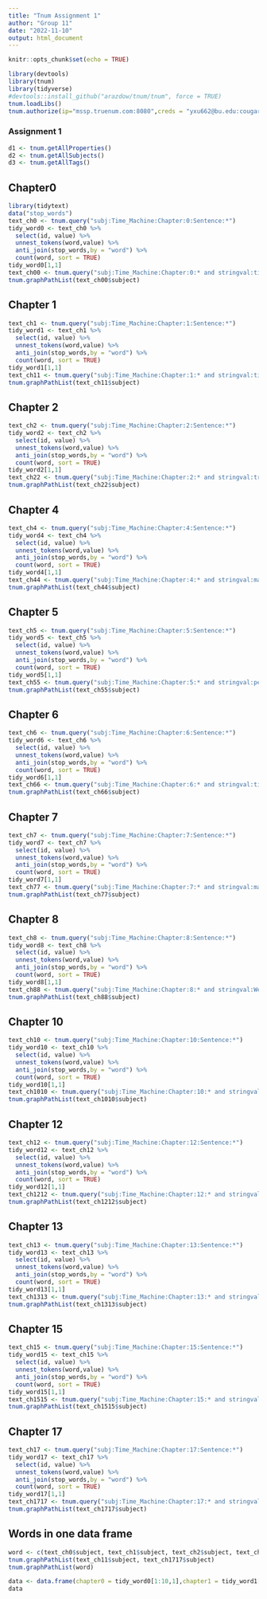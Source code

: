 ```yaml
---
title: "Tnum Assignment 1"
author: "Group 11"
date: "2022-11-10"
output: html_document
---
```


```r
knitr::opts_chunk$set(echo = TRUE)
```

```r
library(devtools)
library(tnum)
library(tidyverse)
#devtools::install_github("arazdow/tnum/tnum", force = TRUE)
tnum.loadLibs()
tnum.authorize(ip="mssp.truenum.com:8080",creds = "yxu662@bu.edu:cougar")
```


### Assignment 1

```r
d1 <- tnum.getAllProperties()
d2 <- tnum.getAllSubjects()
d3 <- tnum.getAllTags()
```


## Chapter0

```r
library(tidytext)
data("stop_words")
text_ch0 <- tnum.query("subj:Time_Machine:Chapter:0:Sentence:*")
tidy_word0 <- text_ch0 %>%
  select(id, value) %>%
  unnest_tokens(word,value) %>%
  anti_join(stop_words,by = "word") %>%
  count(word, sort = TRUE)
tidy_word0[1,1]
text_ch00 <- tnum.query("subj:Time_Machine:Chapter:0:* and stringval:time")
tnum.graphPathList(text_ch00$subject)
```

## Chapter 1
```r
text_ch1 <- tnum.query("subj:Time_Machine:Chapter:1:Sentence:*")
tidy_word1 <- text_ch1 %>%
  select(id, value) %>%
  unnest_tokens(word,value) %>%
  anti_join(stop_words,by = "word") %>%
  count(word, sort = TRUE)
tidy_word1[1,1]
text_ch11 <- tnum.query("subj:Time_Machine:Chapter:1:* and stringval:time")
tnum.graphPathList(text_ch11$subject)
```

## Chapter 2

```r
text_ch2 <- tnum.query("subj:Time_Machine:Chapter:2:Sentence:*")
tidy_word2 <- text_ch2 %>%
  select(id, value) %>%
  unnest_tokens(word,value) %>%
  anti_join(stop_words,by = "word") %>%
  count(word, sort = TRUE)
tidy_word2[1,1]
text_ch22 <- tnum.query("subj:Time_Machine:Chapter:2:* and stringval:traveller")
tnum.graphPathList(text_ch22$subject)
```

## Chapter 4

```r
text_ch4 <- tnum.query("subj:Time_Machine:Chapter:4:Sentence:*")
tidy_word4 <- text_ch4 %>%
  select(id, value) %>%
  unnest_tokens(word,value) %>%
  anti_join(stop_words,by = "word") %>%
  count(word, sort = TRUE)
tidy_word4[1,1]
text_ch44 <- tnum.query("subj:Time_Machine:Chapter:4:* and stringval:machine")
tnum.graphPathList(text_ch44$subject)
```

## Chapter 5

```r
text_ch5 <- tnum.query("subj:Time_Machine:Chapter:5:Sentence:*")
tidy_word5 <- text_ch5 %>%
  select(id, value) %>%
  unnest_tokens(word,value) %>%
  anti_join(stop_words,by = "word") %>%
  count(word, sort = TRUE)
tidy_word5[1,1]
text_ch55 <- tnum.query("subj:Time_Machine:Chapter:5:* and stringval:people")
tnum.graphPathList(text_ch55$subject)
```

## Chapter 6

```r
text_ch6 <- tnum.query("subj:Time_Machine:Chapter:6:Sentence:*")
tidy_word6 <- text_ch6 %>%
  select(id, value) %>%
  unnest_tokens(word,value) %>%
  anti_join(stop_words,by = "word") %>%
  count(word, sort = TRUE)
tidy_word6[1,1]
text_ch66 <- tnum.query("subj:Time_Machine:Chapter:6:* and stringval:time")
tnum.graphPathList(text_ch66$subject)
```

## Chapter 7

```r
text_ch7 <- tnum.query("subj:Time_Machine:Chapter:7:Sentence:*")
tidy_word7 <- text_ch7 %>%
  select(id, value) %>%
  unnest_tokens(word,value) %>%
  anti_join(stop_words,by = "word") %>%
  count(word, sort = TRUE)
tidy_word7[1,1]
text_ch77 <- tnum.query("subj:Time_Machine:Chapter:7:* and stringval:machine")
tnum.graphPathList(text_ch77$subject)
```

## Chapter 8

```r
text_ch8 <- tnum.query("subj:Time_Machine:Chapter:8:Sentence:*")
tidy_word8 <- text_ch8 %>%
  select(id, value) %>%
  unnest_tokens(word,value) %>%
  anti_join(stop_words,by = "word") %>%
  count(word, sort = TRUE)
tidy_word8[1,1]
text_ch88 <- tnum.query("subj:Time_Machine:Chapter:8:* and stringval:Weena")
tnum.graphPathList(text_ch88$subject)
```

## Chapter 10

```r
text_ch10 <- tnum.query("subj:Time_Machine:Chapter:10:Sentence:*")
tidy_word10 <- text_ch10 %>%
  select(id, value) %>%
  unnest_tokens(word,value) %>%
  anti_join(stop_words,by = "word") %>%
  count(word, sort = TRUE)
tidy_word10[1,1]
text_ch1010 <- tnum.query("subj:Time_Machine:Chapter:10:* and stringval:morlocks")
tnum.graphPathList(text_ch1010$subject)
```

## Chapter 12

```r
text_ch12 <- tnum.query("subj:Time_Machine:Chapter:12:Sentence:*")
tidy_word12 <- text_ch12 %>%
  select(id, value) %>%
  unnest_tokens(word,value) %>%
  anti_join(stop_words,by = "word") %>%
  count(word, sort = TRUE)
tidy_word12[1,1]
text_ch1212 <- tnum.query("subj:Time_Machine:Chapter:12:* and stringval:fire")
tnum.graphPathList(text_ch1212$subject)
```

## Chapter 13

```r
text_ch13 <- tnum.query("subj:Time_Machine:Chapter:13:Sentence:*")
tidy_word13 <- text_ch13 %>%
  select(id, value) %>%
  unnest_tokens(word,value) %>%
  anti_join(stop_words,by = "word") %>%
  count(word, sort = TRUE)
tidy_word13[1,1]
text_ch1313 <- tnum.query("subj:Time_Machine:Chapter:13:* and stringval:hand")
tnum.graphPathList(text_ch1313$subject)
```

## Chapter 15

```r
text_ch15 <- tnum.query("subj:Time_Machine:Chapter:15:Sentence:*")
tidy_word15 <- text_ch15 %>%
  select(id, value) %>%
  unnest_tokens(word,value) %>%
  anti_join(stop_words,by = "word") %>%
  count(word, sort = TRUE)
tidy_word15[1,1]
text_ch1515 <- tnum.query("subj:Time_Machine:Chapter:15:* and stringval:laboratory")
tnum.graphPathList(text_ch1515$subject)
```

## Chapter 17

```r
text_ch17 <- tnum.query("subj:Time_Machine:Chapter:17:Sentence:*")
tidy_word17 <- text_ch17 %>%
  select(id, value) %>%
  unnest_tokens(word,value) %>%
  anti_join(stop_words,by = "word") %>%
  count(word, sort = TRUE)
tidy_word17[1,1]
text_ch1717 <- tnum.query("subj:Time_Machine:Chapter:17:* and stringval:time")
tnum.graphPathList(text_ch1717$subject)
```

## Words in one data frame

```r
word <- c(text_ch0$subject, text_ch1$subject, text_ch2$subject, text_ch2$subject, text_ch4$subject, text_ch5$subject, text_ch6$subject, text_ch7$subject, text_ch8$subject, text_ch10$subject, text_ch12$subject, text_ch13$subject, text_ch15$subject, text_ch17$subject)
tnum.graphPathList(text_ch11$subject, text_ch1717$subject)
tnum.graphPathList(word)
```


```r
data <- data.frame(chapter0 = tidy_word0[1:10,1],chapter1 = tidy_word1[1:10,1], chapter2 = tidy_word2[1:10,1],chapter4 = tidy_word4[1:10,1], chapter5 = tidy_word5[1:10,1],chapter6 = tidy_word6[1:10,1], chapter7 = tidy_word7[1:10,1],chapter8 = tidy_word8[1:10,1], chapter10 = tidy_word10[1:10,1], chapter12 = tidy_word12[1:10,1],chapter13 = tidy_word13[1:10,1], chapter15 = tidy_word15[1:10,1],chapter17 = tidy_word17[1:10,1])
data
```







